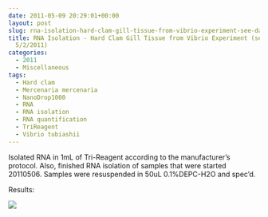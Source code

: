 ```yaml
---
date: 2011-05-09 20:29:01+00:00
layout: post
slug: rna-isolation-hard-clam-gill-tissue-from-vibrio-experiment-see-daves-notebook-522011
title: RNA Isolation - Hard Clam Gill Tissue from Vibrio Experiment (see Dave's Notebook
  5/2/2011)
categories:
  - 2011
  - Miscellaneous
tags:
  - Hard clam
  - Mercenaria mercenaria
  - NanoDrop1000
  - RNA
  - RNA isolation
  - RNA quantification
  - TriReagent
  - Vibrio tubiashii
---
```


Isolated RNA in 1mL of Tri-Reagent according to the manufacturer's protocol. Also, finished RNA isolation of samples that were started 20110506. Samples were resuspended in 50uL 0.1%DEPC-H2O and spec'd.

Results:

![](https://eagle.fish.washington.edu/Arabidopsis/RNA%20Spec%20Readings/20110509%20Hard%20Clam%20Gill%20RNA%20ODs.jpg)
